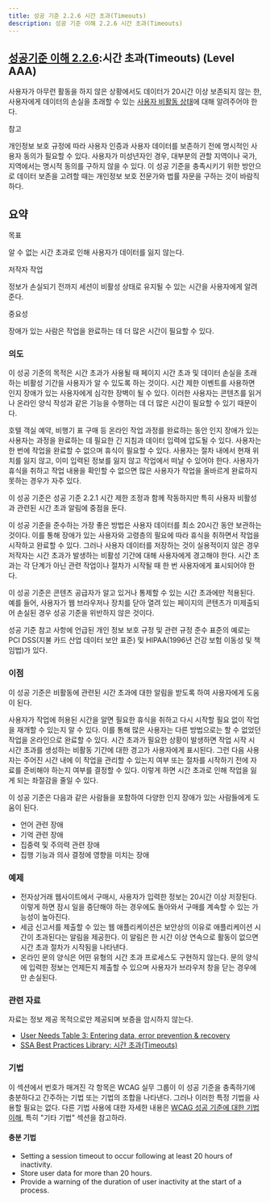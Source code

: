 ```yaml
---
title: 성공 기준 2.2.6 시간 초과(Timeouts)
description: 성공 기준 이해 2.2.6 시간 초과(Timeouts)
---
```



## [성공기준 이해 2.2.6](https://w3.org/TR/WCAG22#timeouts):시간 초과(Timeouts) (Level AAA)

<Card title="성공 기준 (SC)"></Card>

사용자가 아무런 활동을 하지 않은 상황에서도 데이터가 20시간 이상 보존되지 않는 한, 사용자에게 데이터의 손실을 초래할 수 있는 [사용자 비활동 상태](../../../glossary/user-inactivity)에 대해 알려주어야 한다.

참고

개인정보 보호 규정에 따라 사용자 인증과 사용자 데이터를 보존하기 전에 명시적인 사용자 동의가 필요할 수 있다. 사용자가 미성년자인 경우, 대부분의 관할 지역이나 국가, 지역에서는 명시적 동의를 구하지 않을 수 있다. 이 성공 기준을 충족시키기 위한 방안으로 데이터 보존을 고려할 때는 개인정보 보호 전문가와 법률 자문을 구하는 것이 바람직하다.

## 요약


목표

알 수 없는 시간 초과로 인해 사용자가 데이터를 잃지 않는다.

저작자 작업

정보가 손실되기 전까지 세션이 비활성 상태로 유지될 수 있는 시간을 사용자에게 알려준다.

중요성

장애가 있는 사람은 작업을 완료하는 데 더 많은 시간이 필요할 수 있다.

### 의도

이 성공 기준의 목적은 시간 초과가 사용될 때 페이지 시간 초과 및 데이터 손실을 초래하는 비활성 기간을 사용자가 알 수 있도록 하는 것이다. 시간 제한 이벤트를 사용하면 인지 장애가 있는 사용자에게 심각한 장벽이 될 수 있다. 이러한 사용자는 콘텐츠를 읽거나 온라인 양식 작성과 같은 기능을 수행하는 데 더 많은 시간이 필요할 수 있기 때문이다.

호텔 객실 예약, 비행기 표 구매 등 온라인 작업 과정를 완료하는 동안 인지 장애가 있는 사용자는 과정을 완료하는 데 필요한 긴 지침과 데이터 입력에 압도될 수 있다. 사용자는 한 번에 작업을 완료할 수 없으며 휴식이 필요할 수 있다. 사용자는 절차 내에서 현재 위치를 잃지 않고, 이미 입력된 정보를 잃지 않고 작업에서 떠날 수 있어야 한다. 사용자가 휴식을 취하고 작업 내용을 확인할 수 없으면 많은 사용자가 작업을 올바르게 완료하지 못하는 경우가 자주 있다.

이 성공 기준은 성공 기준 2.2.1 시간 제한 조정과 함께 작동하지만 특히 사용자 비활성과 관련된 시간 초과 알림에 중점을 둔다.

이 성공 기준을 준수하는 가장 좋은 방법은 사용자 데이터를 최소 20시간 동안 보관하는 것이다. 이를 통해 장애가 있는 사용자와 고령층의 필요에 따라 휴식을 취하면서 작업을 시작하고 완료할 수 있다. 그러나 사용자 데이터를 저장하는 것이 실용적이지 않은 경우 저작자는 시간 초과가 발생하는 비활성 기간에 대해 사용자에게 경고해야 한다. 시간 초과는 각 단계가 아닌 관련 작업이나 절차가 시작될 때 한 번 사용자에게 표시되어야 한다.

이 성공 기준은 콘텐츠 공급자가 알고 있거나 통제할 수 있는 시간 초과에만 적용된다. 예를 들어, 사용자가 웹 브라우저나 장치를 닫아 열려 있는 페이지의 콘텐츠가 미제출되어 손실된 경우 성공 기준을 위반하지 않은 것이다.

성공 기준 참고 사항에 언급된 개인 정보 보호 규정 및 관련 규정 준수 표준의 예로는 PCI DSS(지불 카드 산업 데이터 보안 표준) 및 HIPAA(1996년 건강 보험 이동성 및 책임법)가 있다.

### 이점

이 성공 기준은 비활동에 관련된 시간 초과에 대한 알림을 받도록 하여 사용자에게 도움이 된다.

사용자가 작업에 허용된 시간을 알면 필요한 휴식을 취하고 다시 시작할 필요 없이 작업을 재개할 수 있는지 알 수 있다. 이를 통해 많은 사용자는 다른 방법으로는 할 수 없었던 작업을 온라인으로 완료할 수 있다. 시간 초과가 필요한 상황이 발생하면 작업 시작 시 시간 초과를 생성하는 비활동 기간에 대한 경고가 사용자에게 표시된다. 그런 다음 사용자는 주어진 시간 내에 이 작업을 관리할 수 있는지 여부 또는 절차를 시작하기 전에 자료를 준비해야 하는지 여부를 결정할 수 있다. 이렇게 하면 시간 초과로 인해 작업을 잃게 되는 좌절감을 줄일 수 있다.

이 성공 기준은 다음과 같은 사람들을 포함하여 다양한 인지 장애가 있는 사람들에게 도움이 된다.

*   언어 관련 장애
*   기억 관련 장애
*   집중력 및 주의력 관련 장애
*   집행 기능과 의사 결정에 영향을 미치는 장애

### 예제

*   전자상거래 웹사이트에서 구매시, 사용자가 입력한 정보는 20시간 이상 저장된다. 이렇게 하면 잠시 일을 중단해야 하는 경우에도 돌아와서 구매를 계속할 수 있는 가능성이 높아진다.
*   세금 신고서를 제출할 수 있는 웹 애플리케이션은 보안상의 이유로 애플리케이션 시간이 초과된다는 알림을 제공한다. 이 알림은 한 시간 이상 연속으로 활동이 없으면 시간 초과 절차가 시작됨을 나타낸다.
*   온라인 문의 양식은 어떤 유형의 시간 초과 프로세스도 구현하지 않는다. 문의 양식에 입력한 정보는 언제든지 제출할 수 있으며 사용자가 브라우저 창을 닫는 경우에만 손실된다.

### 관련 자료

자료는 정보 제공 목적으로만 제공되며 보증을 암시하지 않는다.

*   [User Needs Table 3: Entering data, error prevention & recovery](https://rawgit.com/w3c/coga/master/gap-analysis/table.html)
*   [SSA Best Practices Library: 시간 초과(Timeouts)](https://www.ssa.gov/accessibility/bpl/bps/forms/timeout/default.htm)

### 기법

이 섹션에서 번호가 매겨진 각 항목은 WCAG 실무 그룹이 이 성공 기준을 충족하기에 충분하다고 간주하는 기법 또는 기법의 조합을 나타낸다. 그러나 이러한 특정 기법을 사용할 필요는 없다. 다른 기법 사용에 대한 자세한 내용은 [WCAG 성공 기준에 대한 기법 이해](understanding-techniques), 특히 "기타 기법" 섹션을 참고하라.

#### 충분 기법

*   Setting a session timeout to occur following at least 20 hours of inactivity.
*   Store user data for more than 20 hours.
*   Provide a warning of the duration of user inactivity at the start of a process.

